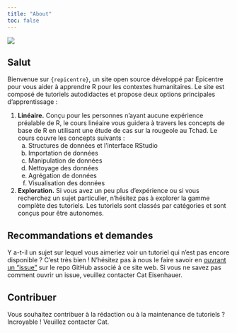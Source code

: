 ```yaml
---
title: "About"
toc: false
---
```


<img src='img/llama_full.svg' id='about'>

Salut
----------------------------------------------------------------------------------------------------
Bienvenue sur `{repicentre}`, un site open source développé par Epicentre pour vous aider à apprendre R pour les contextes humanitaires. Le site est composé de tutoriels autodidactes et propose deux options principales d'apprentissage :

1. **Linéaire.** Conçu pour les personnes n'ayant aucune expérience préalable de R, le cours linéaire vous guidera à travers les concepts de base de R en utilisant une étude de cas sur la rougeole au Tchad. Le cours couvre les concepts suivants :
    a. Structures de données et l'interface RStudio
    b. Importation de données
    c. Manipulation de données
    d. Nettoyage des données
    e. Agrégation de données
    f. Visualisation des données
2. **Exploration.** Si vous avez un peu plus d'expérience ou si vous recherchez un sujet particulier, n'hésitez pas à explorer la gamme complète des tutoriels. Les tutoriels sont classés par catégories et sont conçus pour être autonomes.

Recommandations et demandes
----------------------------------------------------------------------------------------------------
Y a-t-il un sujet sur lequel vous aimeriez voir un tutoriel qui n'est pas encore disponible ? C'est très bien ! N'hésitez pas à nous le faire savoir en [ouvrant un "issue"](https://github.com/epicentre-msf/repicentre/issues) sur le repo GitHub associé à ce site web. Si vous ne savez pas comment ouvrir un issue, veuillez contacter Cat Eisenhauer.

Contribuer
----------------------------------------------------------------------------------------------------
Vous souhaitez contribuer à la rédaction ou à la maintenance de tutoriels ? Incroyable ! Veuillez contacter Cat.
